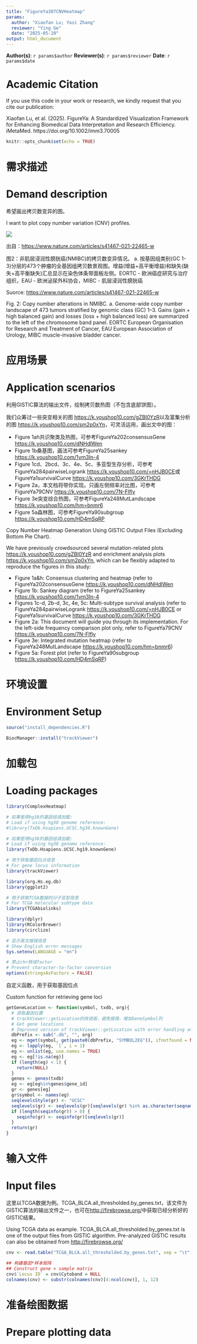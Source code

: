 ```yaml
---
title: "FigureYa307CNVHeatmap"
params:
  author: "Xiaofan Lu; Yasi Zhang"
  reviewer: "Ying Ge"
  date: "2025-05-20"
output: html_document
---
```


**Author(s)**: `r params$author`
**Reviewer(s)**: `r params$reviewer`
**Date**: `r params$date`

# Academic Citation
If you use this code in your work or research, we kindly request that you cite our publication:

Xiaofan Lu, et al. (2025). FigureYa: A Standardized Visualization Framework for Enhancing Biomedical Data Interpretation and Research Efficiency. iMetaMed. https://doi.org/10.1002/imm3.70005


```r
knitr::opts_chunk$set(echo = TRUE)
```

# 需求描述
# Demand description

希望画出拷贝数变异的图。

I want to plot copy number variation (CNV) profiles.​

![](example.png)

出自：<https://www.nature.com/articles/s41467-021-22465-w>

图2：非肌层浸润性膀胱癌(NMIBC)的拷贝数变异情况。
a. 按基因组类别(GC 1-3)分层的473个肿瘤的全基因组拷贝数景观图。增益(增益+高平衡增益)和缺失(缺失+高平衡缺失)汇总显示在染色体条带面板左侧。EORTC - 欧洲癌症研究与治疗组织，EAU - 欧洲泌尿外科协会，MIBC - 肌层浸润性膀胱癌

Suorce: <https://www.nature.com/articles/s41467-021-22465-w>

Fig. 2: Copy number alterations in NMIBC.
a. Genome-wide copy number landscape of 473 tumors stratified by genomic class (GC) 1–3. Gains (gain + high balanced gain) and losses (loss + high balanced loss) are summarized to the left of the chromosome band panel. EORTC European Organisation for Research and Treatment of Cancer, EAU European Association of Urology, MIBC muscle-invasive bladder cancer.

# 应用场景
# Application scenarios

利用GISTIC算法的输出文件，绘制拷贝数热图（不包含底部饼图）。

我们众筹过一些突变相关的图 <https://k.youshop10.com/gZBI0YzR>以及富集分析的图 <https://k.youshop10.com/sm2p0xYn>，可灵活运用，画出文中的图：

- Figure 1ah共识聚类及热图，可参考FigureYa202consensusGene <https://k.youshop10.com/dNHdlWen>
- Figure 1b桑基图，画法可参考FigureYa25sankey <https://k.youshop10.com/1vm3In-4>
- Figure 1cd、2bcd、3c、4e、5c、多亚型生存分析，可参考FigureYa284pairwiseLogrank <https://k.youshop10.com/=nHJB0CE>或FigureYa1survivalCurve <https://k.youshop10.com/3GKrTHDG>
- Figure 2a，本文档将带你实现。只画左侧频率对比图，可参考FigureYa79CNV <https://k.youshop10.com/7N-Flfly>
- Figure 3e突变综合热图，可参考FigureYa248MutLandscape <https://k.youshop10.com/hm=bnmr6>
- Figure 5a森林图，可参考FigureYa90subgroup <https://k.youshop10.com/HD4mSqRP>

Copy Number Heatmap Generation Using GISTIC Output Files (Excluding Bottom Pie Chart).

We have previously crowdsourced several mutation-related plots <https://k.youshop10.com/gZBI0YzR> and enrichment analysis plots <https://k.youshop10.com/sm2p0xYn>, which can be flexibly adapted to reproduce the figures in this study:

- Figure 1a&h: Consensus clustering and heatmap (refer to FigureYa202consensusGene <https://k.youshop10.com/dNHdlWen>
- Figure 1b: Sankey diagram (refer to FigureYa25sankey <https://k.youshop10.com/1vm3In-4>
- Figures 1c-d, 2b-d, 3c, 4e, 5c: Multi-subtype survival analysis (refer to FigureYa284pairwiseLogrank <https://k.youshop10.com/=nHJB0CE> or FigureYa1survivalCurve <https://k.youshop10.com/3GKrTHDG>
- Figure 2a: This document will guide you through its implementation. For the left-side frequency comparison plot only, refer to FigureYa79CNV <https://k.youshop10.com/7N-Flfly>
- Figure 3e: Integrated mutation heatmap (refer to FigureYa248MutLandscape <https://k.youshop10.com/hm=bnmr6>)
- Figure 5a: Forest plot (refer to FigureYa90subgroup  <https://k.youshop10.com/HD4mSqRP>)

# 环境设置
# Environment Setup


```r
source("install_dependencies.R")

BiocManager::install("trackViewer")
```

# 加载包
# Loading packages

```r
library(ComplexHeatmap)

# 如果是用hg38的基因组请加载:
# Load if using hg38 genome reference:
#library(TxDb.Hsapiens.UCSC.hg38.knownGene)

# 如果是用hg38的基因组请加载:
# Load if using hg38 genome reference:
library(TxDb.Hsapiens.UCSC.hg19.knownGene)

# 用于获取基因位点信息
# For gene locus information
library(trackViewer)

library(org.Hs.eg.db)
library(ggplot2)

# 用于获取TCGA数据的分子亚型信息
# For TCGA molecular subtype data
library(TCGAbiolinks)

library(dplyr)
library(RColorBrewer)
library(circlize)

# 显示英文报错信息
# Show English error messages
Sys.setenv(LANGUAGE = "en")

# 禁止chr转成factor
# Prevent character-to-factor conversion
options(stringsAsFactors = FALSE)
```

自定义函数，用于获取基因位点

Custom function for retrieving gene loci

```r
getGeneLocation <- function(symbol, txdb, org){
  # 获取基因位置
  # trackViewer::getLocation的改进版，避免报错，增加GeneSymbol列
  # Get gene locations
  # Improved version of trackViewer::getLocation with error handling and added GeneSymbol column
  dbPrefix <- sub(".db", "", org)
  eg <- mget(symbol, get(paste0(dbPrefix, "SYMBOL2EG")), ifnotfound = NA)
  eg <- lapply(eg, `[`, i = 1)
  eg <- unlist(eg, use.names = TRUE)
  eg <- eg[!is.na(eg)]
  if (length(eg) < 1) {
    return(NULL)
  }
  genes <- genes(txdb)
  eg <- eg[eg%in%genes$gene_id]
  gr <- genes[eg]
  gr$symbol <- names(eg)
  seqlevelsStyle(gr) <- "UCSC"
  seqlevels(gr) <- seqlevels(gr)[seqlevels(gr) %in% as.character(seqnames(gr))]
  if (length(seqinfo(gr)) > 0) {
    seqinfo(gr) <- seqinfo(gr)[seqlevels(gr)]
  }
  return(gr)
}
```

# 输入文件
# Input files

这里以TCGA数据为例。TCGA_BLCA.all_thresholded.by_genes.txt，该文件为GISTIC算法的输出文件之一，也可在<http://firebrowse.org/>中获取已经分析好的GISTIC结果。

Using TCGA data as example. TCGA_BLCA.all_thresholded.by_genes.txt is one of the output files from GISTIC algorithm. Pre-analyzed GISTIC results can also be obtained from <http://firebrowse.org/>

```r
cnv <- read.table("TCGA_BLCA.all_thresholded.by_genes.txt", sep = "\t", row.names = 1, header = T, check.names = F)

## 构建基因*样本矩阵
## Construct gene × sample matrix
cnv$`Locus ID` = cnv$Cytoband = NULL
colnames(cnv) <- substr(colnames(cnv)[4:ncol(cnv)], 1, 12)
```

# 准备绘图数据
# Prepare plotting data
